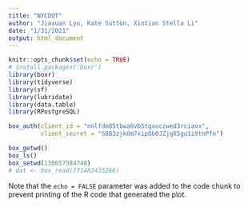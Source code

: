 ```yaml
---
title: "NYCDOT"
author: "Jiaxuan Lyu, Kate Sutton, Xintian Stella Li"
date: "1/31/2021"
output: html_document
---
```


```r
knitr::opts_chunk$set(echo = TRUE)
# install.packages('boxr')
library(boxr)
library(tidyverse)
library(sf)
library(lubridate)
library(data.table)
library(RPostgreSQL)
```

```r
box_auth(client_id = "nnlfdm85tbwa6vb5tgauczwed3rciavx", 
         client_secret = "S8B3zjkOm7xipOb0JZjgX5gu1i9tnPfo")

```

```r
box_getwd()
box_ls()
box_setwd(130657584748)
# dat <- box_read(771482435266)
```

Note that the `echo = FALSE` parameter was added to the code chunk to prevent printing of the R code that generated the plot.
